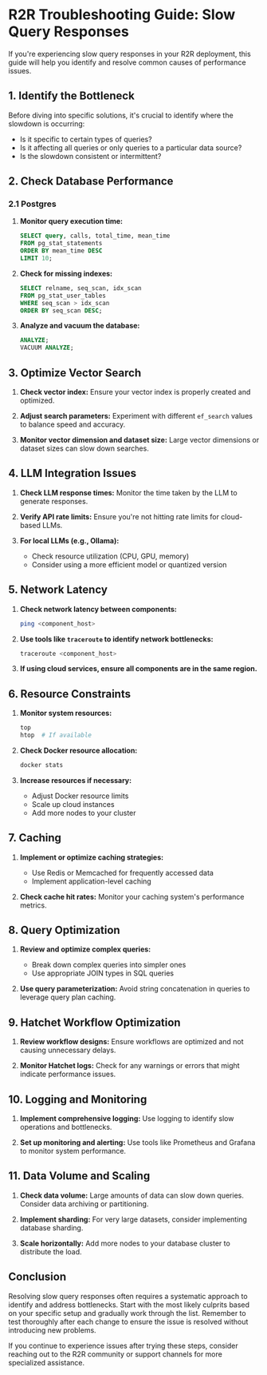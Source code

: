 # R2R Troubleshooting Guide: Slow Query Responses

If you're experiencing slow query responses in your R2R deployment, this guide will help you identify and resolve common causes of performance issues.

## 1. Identify the Bottleneck

Before diving into specific solutions, it's crucial to identify where the slowdown is occurring:

- Is it specific to certain types of queries?
- Is it affecting all queries or only queries to a particular data source?
- Is the slowdown consistent or intermittent?

## 2. Check Database Performance

### 2.1 Postgres

1. **Monitor query execution time:**
   ```sql
   SELECT query, calls, total_time, mean_time
   FROM pg_stat_statements
   ORDER BY mean_time DESC
   LIMIT 10;
   ```

2. **Check for missing indexes:**
   ```sql
   SELECT relname, seq_scan, idx_scan
   FROM pg_stat_user_tables
   WHERE seq_scan > idx_scan
   ORDER BY seq_scan DESC;
   ```

3. **Analyze and vacuum the database:**
   ```sql
   ANALYZE;
   VACUUM ANALYZE;
   ```

## 3. Optimize Vector Search

1. **Check vector index:**
   Ensure your vector index is properly created and optimized.

2. **Adjust search parameters:**
   Experiment with different `ef_search` values to balance speed and accuracy.

3. **Monitor vector dimension and dataset size:**
   Large vector dimensions or dataset sizes can slow down searches.

## 4. LLM Integration Issues

1. **Check LLM response times:**
   Monitor the time taken by the LLM to generate responses.

2. **Verify API rate limits:**
   Ensure you're not hitting rate limits for cloud-based LLMs.

3. **For local LLMs (e.g., Ollama):**
   - Check resource utilization (CPU, GPU, memory)
   - Consider using a more efficient model or quantized version

## 5. Network Latency

1. **Check network latency between components:**
   ```bash
   ping <component_host>
   ```

2. **Use tools like `traceroute` to identify network bottlenecks:**
   ```bash
   traceroute <component_host>
   ```

3. **If using cloud services, ensure all components are in the same region.**

## 6. Resource Constraints

1. **Monitor system resources:**
   ```bash
   top
   htop  # If available
   ```

2. **Check Docker resource allocation:**
   ```bash
   docker stats
   ```

3. **Increase resources if necessary:**
   - Adjust Docker resource limits
   - Scale up cloud instances
   - Add more nodes to your cluster

## 7. Caching

1. **Implement or optimize caching strategies:**
   - Use Redis or Memcached for frequently accessed data
   - Implement application-level caching

2. **Check cache hit rates:**
   Monitor your caching system's performance metrics.

## 8. Query Optimization

1. **Review and optimize complex queries:**
   - Break down complex queries into simpler ones
   - Use appropriate JOIN types in SQL queries

2. **Use query parameterization:**
   Avoid string concatenation in queries to leverage query plan caching.

## 9. Hatchet Workflow Optimization

1. **Review workflow designs:**
   Ensure workflows are optimized and not causing unnecessary delays.

2. **Monitor Hatchet logs:**
   Check for any warnings or errors that might indicate performance issues.

## 10. Logging and Monitoring

1. **Implement comprehensive logging:**
   Use logging to identify slow operations and bottlenecks.

2. **Set up monitoring and alerting:**
   Use tools like Prometheus and Grafana to monitor system performance.

## 11. Data Volume and Scaling

1. **Check data volume:**
   Large amounts of data can slow down queries. Consider data archiving or partitioning.

2. **Implement sharding:**
   For very large datasets, consider implementing database sharding.

3. **Scale horizontally:**
   Add more nodes to your database cluster to distribute the load.

## Conclusion

Resolving slow query responses often requires a systematic approach to identify and address bottlenecks. Start with the most likely culprits based on your specific setup and gradually work through the list. Remember to test thoroughly after each change to ensure the issue is resolved without introducing new problems.

If you continue to experience issues after trying these steps, consider reaching out to the R2R community or support channels for more specialized assistance.
